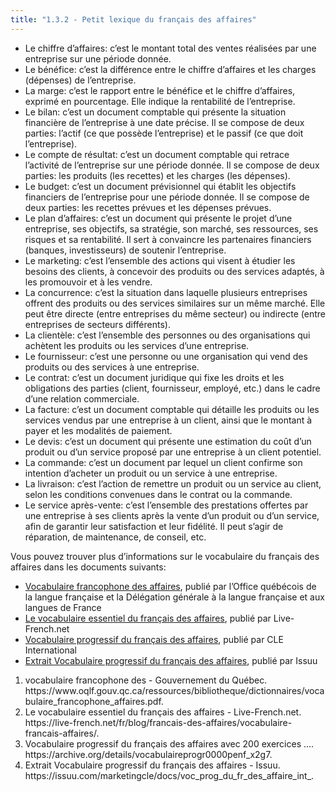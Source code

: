 ```yaml
---
title: "1.3.2 - Petit lexique du français des affaires" 
---
```


- Le chiffre d'affaires: c'est le montant total des ventes réalisées par une entreprise sur une période donnée.
- Le bénéfice: c'est la différence entre le chiffre d'affaires et les charges (dépenses) de l'entreprise.
- La marge: c'est le rapport entre le bénéfice et le chiffre d'affaires, exprimé en pourcentage. Elle indique la rentabilité de l'entreprise.
- Le bilan: c'est un document comptable qui présente la situation financière de l'entreprise à une date précise. Il se compose de deux parties: l'actif (ce que possède l'entreprise) et le passif (ce que doit l'entreprise).
- Le compte de résultat: c'est un document comptable qui retrace l'activité de l'entreprise sur une période donnée. Il se compose de deux parties: les produits (les recettes) et les charges (les dépenses).
- Le budget: c'est un document prévisionnel qui établit les objectifs financiers de l'entreprise pour une période donnée. Il se compose de deux parties: les recettes prévues et les dépenses prévues.
- Le plan d'affaires: c'est un document qui présente le projet d'une entreprise, ses objectifs, sa stratégie, son marché, ses ressources, ses risques et sa rentabilité. Il sert à convaincre les partenaires financiers (banques, investisseurs) de soutenir l'entreprise.
- Le marketing: c'est l'ensemble des actions qui visent à étudier les besoins des clients, à concevoir des produits ou des services adaptés, à les promouvoir et à les vendre.
- La concurrence: c'est la situation dans laquelle plusieurs entreprises offrent des produits ou des services similaires sur un même marché. Elle peut être directe (entre entreprises du même secteur) ou indirecte (entre entreprises de secteurs différents).
- La clientèle: c'est l'ensemble des personnes ou des organisations qui achètent les produits ou les services d'une entreprise.
- Le fournisseur: c'est une personne ou une organisation qui vend des produits ou des services à une entreprise.
- Le contrat: c'est un document juridique qui fixe les droits et les obligations des parties (client, fournisseur, employé, etc.) dans le cadre d'une relation commerciale.
- La facture: c'est un document comptable qui détaille les produits ou les services vendus par une entreprise à un client, ainsi que le montant à payer et les modalités de paiement.
- Le devis: c'est un document qui présente une estimation du coût d'un produit ou d'un service proposé par une entreprise à un client potentiel.
- La commande: c'est un document par lequel un client confirme son intention d'acheter un produit ou un service à une entreprise.
- La livraison: c'est l'action de remettre un produit ou un service au client, selon les conditions convenues dans le contrat ou la commande.
- Le service après-vente: c'est l'ensemble des prestations offertes par une entreprise à ses clients après la vente d'un produit ou d'un service, afin de garantir leur satisfaction et leur fidélité. Il peut s'agir de réparation, de maintenance, de conseil, etc.

Vous pouvez trouver plus d'informations sur le vocabulaire du français des affaires dans les documents suivants:

- [Vocabulaire francophone des affaires](^1^), publié par l'Office québécois de la langue française et la Délégation générale à la langue française et aux langues de France
- [Le vocabulaire essentiel du français des affaires](^2^), publié par Live-French.net
- [Vocabulaire progressif du français des affaires](^3^), publié par CLE International
- [Extrait Vocabulaire progressif du français des affaires](^4^), publié par Issuu

(1) vocabulaire francophone des - Gouvernement du Québec. https://www.oqlf.gouv.qc.ca/ressources/bibliotheque/dictionnaires/vocabulaire_francophone_affaires.pdf.
(2) Le vocabulaire essentiel du français des affaires - Live-French.net. https://live-french.net/fr/blog/francais-des-affaires/vocabulaire-francais-affaires/.
(3) Vocabulaire progressif du français des affaires avec 200 exercices .... https://archive.org/details/vocabulaireprogr0000penf_x2g7.
(4) Extrait Vocabulaire progressif du français des affaires - Issuu. https://issuu.com/marketingcle/docs/voc_prog_du_fr_des_affaire_int_.